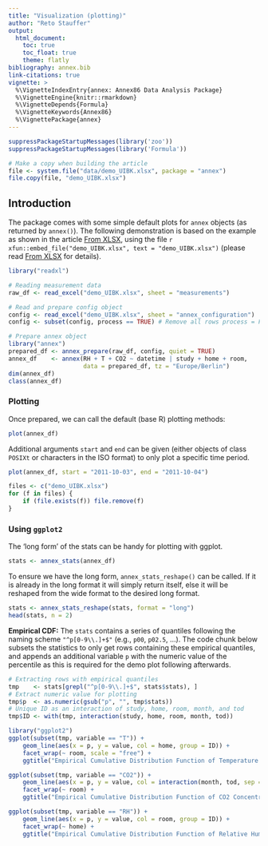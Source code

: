 ```yaml
---
title: "Visualization (plotting)"
author: "Reto Stauffer"
output:
  html_document:
    toc: true
    toc_float: true
    theme: flatly
bibliography: annex.bib
link-citations: true
vignette: >
  %\VignetteIndexEntry{annex: Annex86 Data Analysis Package}
  %\VignetteEngine{knitr::rmarkdown}
  %\VignetteDepends{Formula}
  %\VignetteKeywords{Annex86}
  %\VignettePackage{annex}
---
```


```r
suppressPackageStartupMessages(library('zoo'))
suppressPackageStartupMessages(library('Formula'))

# Make a copy when building the article
file <- system.file("data/demo_UIBK.xlsx", package = "annex")
file.copy(file, "demo_UIBK.xlsx")
```

## Introduction

The package comes with some simple default plots for `annex` objects
(as returned by `annex()`). The following demonstration is based on the
example as shown in the article [From XLSX](from_xlsx.html), using the
file `r xfun::embed_file("demo_UIBK.xlsx", text = "demo_UIBK.xlsx")`
(please read [From XLSX](from_xlsx.html) for details).

```r
library("readxl")

# Reading measurement data
raw_df <- read_excel("demo_UIBK.xlsx", sheet = "measurements")

# Read and prepare config object
config <- read_excel("demo_UIBK.xlsx", sheet = "annex_configuration")
config <- subset(config, process == TRUE) # Remove all rows process = FALSE

# Prepare annex object
library("annex")
prepared_df <- annex_prepare(raw_df, config, quiet = TRUE)
annex_df    <- annex(RH + T + CO2 ~ datetime | study + home + room,
                     data = prepared_df, tz = "Europe/Berlin")
dim(annex_df)
class(annex_df)
```

### Plotting

Once prepared, we can call the default (base R) plotting methods:

```r
plot(annex_df)
```

Additional arguments `start` and `end` can be given (either objects
of class `POSIXt` or characters in the ISO format) to only plot
a specific time period.

```r
plot(annex_df, start = "2011-10-03", end = "2011-10-04")
```


```r
files <- c("demo_UIBK.xlsx")
for (f in files) {
    if (file.exists(f)) file.remove(f)
}
```

### Using `ggplot2`

The 'long form' of the stats can be handy for plotting with ggplot.

```r
stats <- annex_stats(annex_df)
```


To ensure we have the long form, `annex_stats_reshape()` can be called.
If it is already in the long format it will simply return itself, else
it will be reshaped from the wide format to the desired long format.

```r
stats <- annex_stats_reshape(stats, format = "long")
head(stats, n = 2)
```

**Empirical CDF:** The `stats` contains a series of quantiles
following the naming scheme `"^p[0-9\\.]+$"` (e.g., `p00`, `p02.5`, ...).
The code chunk below subsets the statistics to only get rows containing
these empirical quantiles, and appends an additional variable `p` with
the numeric value of the percentile as this is required for the
demo plot following afterwards.


```r
# Extracting rows with empirical quantiles
tmp    <- stats[grepl("^p[0-9\\.]+$", stats$stats), ]
# Extract numeric value for plotting
tmp$p  <- as.numeric(gsub("p", "", tmp$stats))
# Unique ID as an interaction of study, home, room, month, and tod
tmp$ID <- with(tmp, interaction(study, home, room, month, tod))
```

```r
library("ggplot2")
ggplot(subset(tmp, variable == "T")) +
    geom_line(aes(x = p, y = value, col = home, group = ID)) +
    facet_wrap(~ room, scale = "free") +
    ggtitle("Empirical Cumulative Distribution Function of Temperature by Room Type")
```

```r
ggplot(subset(tmp, variable == "CO2")) +
    geom_line(aes(x = p, y = value, col = interaction(month, tod, sep = " - "), group = ID)) +
    facet_wrap(~ room) +
    ggtitle("Empirical Cumulative Distribution Function of CO2 Concentration by Room Type")
```

```r
ggplot(subset(tmp, variable == "RH")) +
    geom_line(aes(x = p, y = value, col = room, group = ID)) +
    facet_wrap(~ home) +
    ggtitle("Empirical Cumulative Distribution Function of Relative Humidity by Home")
```



